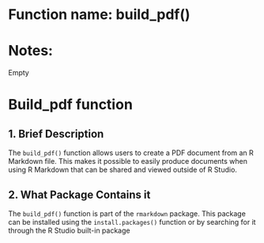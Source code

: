 # Function name: build_pdf()
# Notes:
Empty


# Build_pdf function

## 1. Brief Description

The `build_pdf()` function allows users to create a PDF document from an R Markdown file. This makes it possible to easily produce documents when using R Markdown that can be shared and viewed outside of R Studio.

## 2. What Package Contains it 

The `build_pdf()` function is part of the `rmarkdown` package. This package can be installed using the `install.packages()` function or by searching for it through the R Studio built-in package